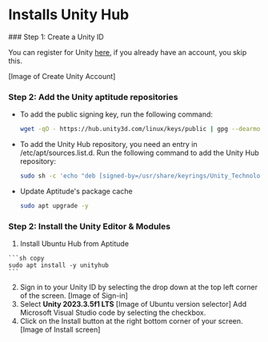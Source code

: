 
# Installs Unity Hub

<Steps>
  ### Step 1: Create a Unity ID

  You can register for Unity [here](https://id.unity.com/en/conversations/adc07ba5-7f26-4ad9-a8e0-069d3cd78fec007f),
  if you already have an account, you skip this.

  [Image of Create Unity Account]

  ### Step 2: Add the Unity aptitude repositories

  - To add the public signing key, run the following command:
  
    ```sh copy
    wget -qO - https://hub.unity3d.com/linux/keys/public | gpg --dearmor | sudo tee/usr/share/keyrings/Unity_Technologies_ApS.gpg > /dev/null
    ```
  - To add the Unity Hub repository, you need an entry in /etc/apt/sources.list.d.
    Run the following command to add the Unity Hub repository:
  
    ```sh copy
    sudo sh -c 'echo "deb [signed-by=/usr/share/keyrings/Unity_Technologies_ApS.gpg] https://hub.unity3d.com/linux/repos/deb stable main" > /etc/apt/sources.list.d/unityhub.list'
    ```
  - Update Aptitude's package cache
  
    ```sh copy
    sudo apt upgrade -y
    ```

  ### Step 2: Install the Unity Editor & Modules

  1. Install Ubuntu Hub from Aptitude

    ```sh copy
    sudo apt install -y unityhub
    ```
  2. Sign in to your Unity ID by selecting the drop down at the top left corner of the screen.
    [Image of Sign-in]
  3. Select **Unity 2023.3.5f1 LTS**
    [Image of Ubuntu version selector]
    <Callout emoji="💡">
      Add Microsoft Visual Studio code by selecting the checkbox.
    </Callout>
  4. Click on the Install button at the right bottom corner of your screen.
    [Image of Install screen]
</Steps>